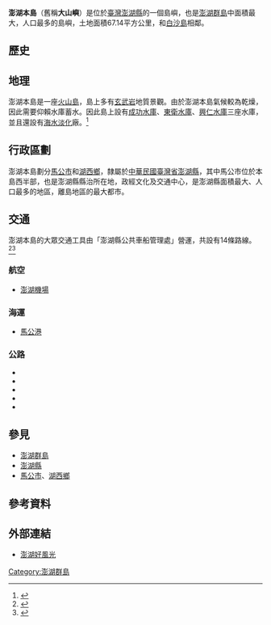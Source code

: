 {{expand|time=2016-01-27T07:07:51+00:00}}
{{refimprove|time=2016-01-27T07:07:51+00:00}}
{{Infobox disputed islands
| plural = 
| name             = 澎湖本島
| image name       = Penghu_201506.jpg
| image caption    =從空中俯瞰澎湖本島
| image size       = 
| locator map      = {{澎湖群島主要島嶼位置圖}}
| native name      = 
| native name link = 
| other_names      = 
| location         = [[亞洲|亞洲]]/[[臺灣海峽|臺灣海峽]]/[[澎湖群島|澎湖群島]]
| coordinates      = 
| archipelago      = [[澎湖群島|澎湖群島]]
| total islands    = 
| major islands    =
| rank             =
| area             = 67.14km2
| length           =
| width            =
| coastline        =
| highest mount    = 
| elevation        = 
| country claim                           = {{ROC}}
| country claim divisions title           = 市/鄉
| country claim divisions                 = [[臺灣省|臺灣省]][[澎湖縣|澎湖縣]][[馬公市|馬公市]]/[[湖西鄉|湖西鄉]]
| country 2 claim                         = {{PRC}}
| country 2 claim divisions title         = 市/鄉
| country 2 claim divisions               = 同上
| country                         = {{ROC}}
| country admin divisions title   = 市/鄉
| country admin divisions         = [[臺灣省|臺灣省]][[澎湖縣|澎湖縣]][[馬公市|馬公市]]/[[湖西鄉|湖西鄉]]
| country capital                 = 
| country administrative centre   =
| country largest city            = [[馬公市|馬公市]](61,830人)
| country largest city population = 
| country leader title            = 
| country leader name             = 
| demonym          = 
| population       = 76,271人<br>馬公市 61,830人<br>湖西鄉 14,441人
| population as of = 2017
| density          = 
| ethnic groups    = [[漢族|漢族]]
| website          = 
| additional info  =
}}
'''澎湖本島'''（舊稱'''大山嶼'''）是位於[[臺灣|臺灣]][[澎湖縣|澎湖縣]]的一個島嶼，也是[[澎湖群島|澎湖群島]]中面積最大，人口最多的島嶼，土地面積67.14平方公里，和[[白沙島_(澎湖)|白沙島]]相鄰。

== 歷史 ==
{{Main|澎湖縣歷史}}
==地理==
澎湖本島是一座[[火山島|火山島]]，島上多有[[玄武岩|玄武岩]]地質景觀。由於澎湖本島氣候較為乾燥，因此需要仰賴水庫蓄水。因此島上設有[[成功水庫|成功水庫]]、[[東衛水庫|東衛水庫]]、[[興仁水庫|興仁水庫]]三座水庫，並且還設有[[海水淡化|海水淡化]]廠。<ref>{{Cite web |url=http://www.immigration.gov.tw/message/noservice.asp |title=存档副本 |access-date=2017-07-29 |archive-date=2020-10-28 |archive-url=https://web.archive.org/web/20201028080503/https://www.immigration.gov.tw/message/noservice.asp |dead-url=no }}</ref>

==行政區劃==
澎湖本島劃分[[馬公市|馬公市]]和[[湖西鄉|湖西鄉]]，隸屬於[[中華民國|中華民國]][[臺灣省|臺灣省]][[澎湖縣|澎湖縣]]，其中馬公市位於本島西半部，也是澎湖縣縣治所在地，政經文化及交通中心，是澎湖縣面積最大、人口最多的地區，離島地區的最大都市。

== 交通 ==
澎湖本島的大眾交通工具由「澎湖縣公共車船管理處」營運，共設有14條路線。<ref name=":1">{{Cite book|title=《媽宮（1604-1945）：一個臺灣傳統城鎮空間現代化變遷之研究》|last=張|first=玉璜|publisher=澎湖縣立文化中心|year=1998|isbn=9570215895|location=澎湖縣|pages=|language=zh-tw}}</ref><ref>{{Cite web|title=〈公車路線圖〉|url=https://www.phpto.gov.tw/home.jsp?id=105|accessdate=2020-08-07|author=|date=2017-10-17|format=|publisher=澎湖縣公共車船管理處|language=zh-tw|archive-date=2020-10-31|archive-url=https://web.archive.org/web/20201031013424/https://www.phpto.gov.tw/home.jsp?id=105|dead-url=no}}</ref>
=== 航空 ===
*[[澎湖機場|澎湖機場]]

=== 海運 ===
*[[馬公港|馬公港]]

=== 公路 ===
*{{Jct|country=TWN|CH|201}}
*{{Jct|country=TWN|CH|202}}
*{{Jct|country=TWN|CH|203}}
*{{Jct|country=TWN|CH|204}}
*{{Jct|country=TWN|CH|205}}

==參見==
*[[澎湖群島|澎湖群島]]
*[[澎湖縣|澎湖縣]]
*[[馬公市|馬公市]]、[[湖西鄉|湖西鄉]]

==參考資料==
{{reflist}}

==外部連結==
*[https://www.immigration.gov.tw/ct.asp?xItem=1248562&ctNode=35482&mp=s023  澎湖好風光]{{Dead link}}

{{中華民國島嶼}}
[[Category:澎湖群島|Category:澎湖群島]]